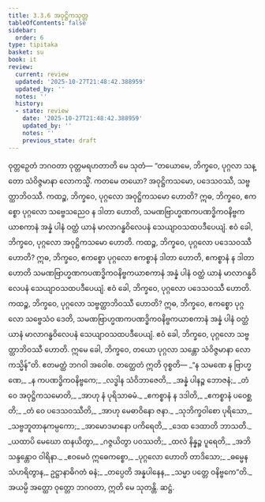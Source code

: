 ```yaml
---
title: 3.3.6 အဝုဋ္ဌိကသုတ္တ
tableOfContents: false
sidebar:
  order: 6
type: tipitaka
basket: su
book: it
review:
  current: review
  updated: '2025-10-27T21:48:42.388959'
  updated_by: ''
  notes: ''
  history:
  - state: review
    date: '2025-10-27T21:48:42.388959'
    updated_by: ''
    notes: ''
    previous_state: draft
---
```



<ReviewStatus review={frontmatter.review} showDetails={true} />

<HypothesisAnnotation frontmatter={frontmatter} />

<DynamicBreadcrumb />

<Division number="75" book="it" e="ch" v="18" p="239">

<Paragraph number="487" book="it">
ဝုတ္တဉှေတံ ဘဂဝတာ ဝုတ္တမရဟတာတိ မေ သုတံ—
</Paragraph>

<Paragraph number="488" book="it">
“တယောမေ, ဘိက္ခဝေ, ပုဂ္ဂလာ သန္တော သံဝိဇ္ဇမာနာ လောကသ္မိံ. ကတမေ တယော? အဝုဋ္ဌိကသမော, ပဒေသဝဿီ, သဗ္ဗတ္ထာဘိဝဿီ.
</Paragraph>

<Paragraph number="489" book="it">
ကထဉ္စ, ဘိက္ခဝေ, ပုဂ္ဂလော အဝုဋ္ဌိကသမော ဟောတိ? ဣဓ, ဘိက္ခဝေ, ဧကစ္စော ပုဂ္ဂလော သဗ္ဗေသညေဝ န ဒါတာ ဟောတိ, သမဏဗြာဟ္မဏကပဏဒ္ဓိကဝနိဗ္ဗကယာစကာနံ အန္နံ ပါနံ ဝတ္ထံ ယာနံ မာလာဂန္ဓဝိလေပနံ သေယျာဝသထပဒီပေယျံ. ဧဝံ ခေါ, ဘိက္ခဝေ, ပုဂ္ဂလော အဝုဋ္ဌိကသမော ဟောတိ.
</Paragraph>

<Paragraph number="490" book="it">
ကထဉ္စ, ဘိက္ခဝေ, ပုဂ္ဂလော ပဒေသဝဿီ ဟောတိ? ဣဓ, ဘိက္ခဝေ, ဧကစ္စော ပုဂ္ဂလော ဧကစ္စာနံ ဒါတာ ဟောတိ, ဧကစ္စာနံ န ဒါတာ ဟောတိ သမဏဗြာဟ္မဏကပဏဒ္ဓိကဝနိဗ္ဗကယာစကာနံ အန္နံ ပါနံ ဝတ္ထံ ယာနံ မာလာဂန္ဓဝိလေပနံ သေယျာဝသထပဒီပေယျံ. ဧဝံ ခေါ, ဘိက္ခဝေ, ပုဂ္ဂလော ပဒေသဝဿီ ဟောတိ.
</Paragraph>

<Paragraph number="491" book="it">
ကထဉ္စ, ဘိက္ခဝေ, ပုဂ္ဂလော သဗ္ဗတ္ထာဘိဝဿီ ဟောတိ? ဣဓ, ဘိက္ခဝေ, ဧကစ္စော ပုဂ္ဂလော သဗ္ဗေသံဝ ဒေတိ, သမဏဗြာဟ္မဏကပဏဒ္ဓိကဝနိဗ္ဗကယာစကာနံ အန္နံ ပါနံ ဝတ္ထံ ယာနံ မာလာဂန္ဓဝိလေပနံ သေယျာဝသထပဒီပေယျံ. ဧဝံ ခေါ, ဘိက္ခဝေ, ပုဂ္ဂလော သဗ္ဗတ္ထာဘိဝဿီ ဟောတိ. ဣမေ ခေါ, ဘိက္ခဝေ, တယော ပုဂ္ဂလာ သန္တော သံဝိဇ္ဇမာနာ လောကသ္မိန်”တိ. ဧတမတ္ထံ ဘဂဝါ အဝေါစ. တတ္ထေတံ ဣတိ ဝုစ္စတိ—
</Paragraph>

<Paragraph number="492" type="verses" book="it">
_“န သမဏေ န ဗြာဟ္မဏေ,_  
_န ကပဏဒ္ဓိကဝနိဗ္ဗကေ;_  
_လဒ္ဓါန သံဝိဘာဇေတိ,_  
_အန္နံ ပါနဉ္စ ဘောဇနံ;_  
_တံ ဝေ အဝုဋ္ဌိကသမောတိ,_  
_အာဟု နံ ပုရိသာဓမံ._  

</Paragraph>

<Paragraph number="493" type="verses" book="it">
_ဧကစ္စာနံ န ဒဒါတိ,_  
_ဧကစ္စာနံ ပဝေစ္ဆတိ;_  
_တံ ဝေ ပဒေသဝဿီတိ,_  
_အာဟု မေဓာဝိနော ဇနာ._  

</Paragraph>

<Paragraph number="494" type="verses" book="it">
_သုဘိက္ခဝါစော ပုရိသော,_  
_သဗ္ဗဘူတာနုကမ္ပကော;_  
_အာမောဒမာနော ပကိရေတိ,_  
_ဒေထ ဒေထာတိ ဘာသတိ._  

</Paragraph>

<Paragraph number="495" type="verses" book="it">
_ယထာပိ မေဃော ထနယိတွာ,_  
_ဂဇ္ဇယိတွာ ပဝဿတိ;_  
_ထလံ နိန္နဉ္စ ပူရေတိ,_  
_အဘိသန္ဒန္တောဝ ဝါရိနာ._  

</Paragraph>

<Paragraph number="496" type="verses" book="it">
_ဧဝမေဝံ ဣဓေကစ္စော,_  
_ပုဂ္ဂလော ဟောတိ တာဒိသော;_  
_ဓမ္မေန သံဟရိတွာန,_  
ဥဋ္ဌာနာဓိဂတံ ဓနံ;_  
_တပ္ပေတိ အန္နပါနေန,_  
_သမ္မာ ပတ္တေ ဝနိဗ္ဗကေ”တိ._  

</Paragraph>

<Paragraph number="497" book="it">
အယမ္ပိ အတ္ထော ဝုတ္တော ဘဂဝတာ, ဣတိ မေ သုတန္တိ.

</Paragraph>
</Division>

<Paragraph number="498" type="center" book="it">
ဆဋ္ဌံ.
</Paragraph>